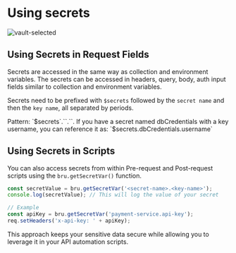 
# Using secrets<PremiumBadge />

![vault-selected](/screenshots/secret-variables/hashicorp-vault/using-secrets/1-using-secrets.webp)

## Using Secrets in Request Fields

Secrets are accessed in the same way as collection and environment variables. The secrets can be accessed in headers, query, body, auth input fields similar to collection and environment variables.

Secrets need to be prefixed with `$secrets` followed by the `secret name` and then the `key name`, all separated by periods.

<Callout type="important">
Pattern: `$secrets`.`<secret-name>`.`<key-name>`.
</Callout>

<Callout type="info">
If you have a secret named dbCredentials with a key username, you can reference it as: `$secrets.dbCredentials.username`
</Callout>

## Using Secrets in Scripts

You can also access secrets from within Pre-request and Post-request scripts using the `bru.getSecretVar()` function.

```javascript
const secretValue = bru.getSecretVar('<secret-name>.<key-name>');
console.log(secretValue); // This will log the value of your secret

// Example
const apiKey = bru.getSecretVar('payment-service.api-key');
req.setHeaders('x-api-key: ' + apiKey);
```

This approach keeps your sensitive data secure while allowing you to leverage it in your API automation scripts.
